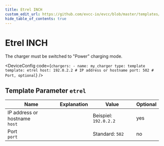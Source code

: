 ```yaml
---
title: Etrel INCH
custom_edit_url: https://github.com/evcc-io/evcc/blob/master/templates/definition/charger/etrel.yaml
hide_table_of_contents: true
---
```



# Etrel INCH

<div className="device-detail-container">
  <div className="device-detail-content">
    <DeviceFeatures features="mA,sponsorship" />

The charger must be switched to "Power" charging mode.


<DeviceConfig code={`chargers:
    - name: my_charger
      type: template
      template: etrel
      host: 192.0.2.2 # IP address or hostname
      port: 502 # Port, optional`}  />
  </div>
  <div className="device-detail-icon">
    <evcc-icon
      type="charger"
      name="etrel-inch"
      size="400px"
      alt="Etrel INCH"
      className="device-detail-icon-img"
    ></evcc-icon>
  </div>
</div>

## Template Parameter `etrel`

| Name | Explanation | Value | Optional |
|-----------|-------------|-------|----------|
| IP address or hostname<br/>`host` |  | Beispiel: `192.0.2.2` | yes |
| Port<br/>`port` |  | Standard: `502` | no |

<SponsorshipRequired />

